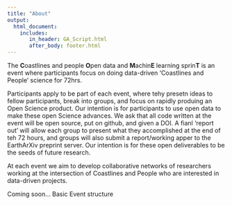 ```yaml
---
title: "About"
output: 
  html_document:
    includes:
       in_header: GA_Script.html
       after_body: footer.html
---
```


The **C**oastlines and people **O**pen data and **M**achin**E** learning sprin**T**  is an event where participants focus on doing data-driven 'Coastlines and People' science for 72hrs. 

Participants apply to be part of each event, where tehy presetn ideas to fellow participants, break into groups, and focus on rapidly produing an Open Science product. Our intention is for participants to use open data to make these open Science advances. We ask that all code written at the event will be open source, put on github, and given a DOI. A fianl 'report out' will allow each group to present what they accomplished at the end of teh 72 hours, and groups will also submit a report/working apper to the EarthArXiv preprint server. Our intention is for these open deliverables to be the seeds of future research.

At each event we aim to develop collaborative networks of researchers working at the intersection of Coastlines and People who are interested in data-driven projects.

Coming soon... Basic Event structure

